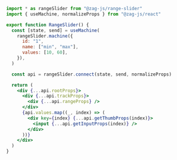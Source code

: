 ```jsx
import * as rangeSlider from "@zag-js/range-slider"
import { useMachine, normalizeProps } from "@zag-js/react"

export function RangeSlider() {
  const [state, send] = useMachine(
    rangeSlider.machine({
      id: "1",
      name: ["min", "max"],
      values: [10, 60],
    }),
  )

  const api = rangeSlider.connect(state, send, normalizeProps)

  return (
    <div {...api.rootProps}>
      <div {...api.trackProps}>
        <div {...api.rangeProps} />
      </div>
      {api.values.map((_, index) => (
        <div key={index} {...api.getThumbProps(index)}>
          <input {...api.getInputProps(index)} />
        </div>
      ))}
    </div>
  )
}
```
